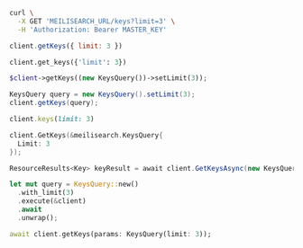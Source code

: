 <CodeGroup>

```bash cURL
curl \
  -X GET 'MEILISEARCH_URL/keys?limit=3' \
  -H 'Authorization: Bearer MASTER_KEY'
```

```javascript JS
client.getKeys({ limit: 3 })
```

```python Python
client.get_keys({'limit': 3})
```

```php PHP
$client->getKeys((new KeysQuery())->setLimit(3));
```

```java Java
KeysQuery query = new KeysQuery().setLimit(3);
client.getKeys(query);
```

```ruby Ruby
client.keys(limit: 3)
```

```go Go
client.GetKeys(&meilisearch.KeysQuery{
  Limit: 3
});
```

```csharp C#
ResourceResults<Key> keyResult = await client.GetKeysAsync(new KeysQuery { Limit = 3 });
```

```rust Rust
let mut query = KeysQuery::new()
  .with_limit(3)
  .execute(&client)
  .await
  .unwrap();
```

```dart Dart
await client.getKeys(params: KeysQuery(limit: 3));
```
</CodeGroup>